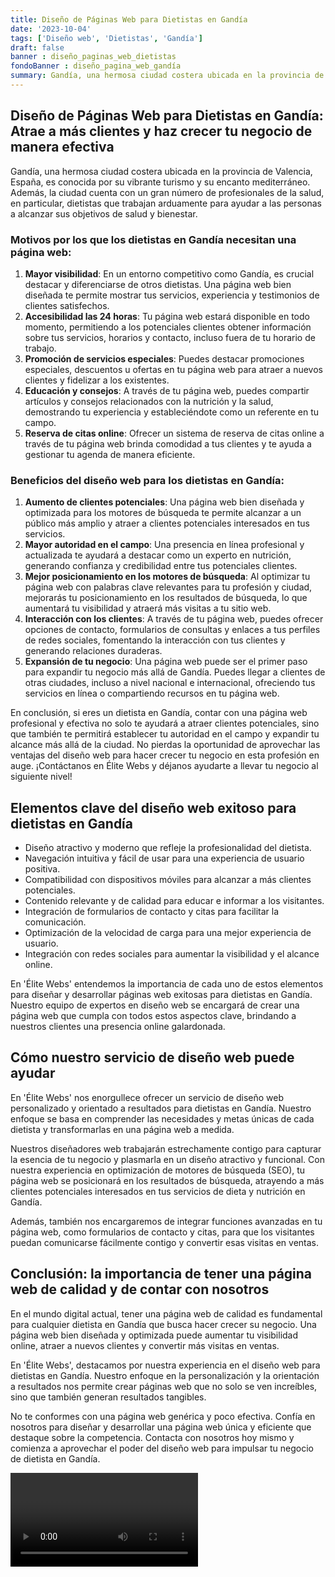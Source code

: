 ```yaml
---
title: Diseño de Páginas Web para Dietistas en Gandía
date: '2023-10-04'
tags: ['Diseño web', 'Dietistas', 'Gandía']
draft: false
banner : diseño_paginas_web_dietistas
fondoBanner : diseño_pagina_web_gandía
summary: Gandía, una hermosa ciudad costera ubicada en la provincia de Valencia, España, es conocida por su vibrante turismo y su encanto mediterráneo. Además, la ciudad cuenta con un gran número de profesionales de la salud, en particular, dietistas que trabajan arduamente para ayudar a las personas a alcanzar sus objetivos de salud y bienestar.
---
```


## Diseño de Páginas Web para Dietistas en Gandía: Atrae a más clientes y haz crecer tu negocio de manera efectiva

Gandía, una hermosa ciudad costera ubicada en la provincia de Valencia, España, es conocida por su vibrante turismo y su encanto mediterráneo. Además, la ciudad cuenta con un gran número de profesionales de la salud, en particular, dietistas que trabajan arduamente para ayudar a las personas a alcanzar sus objetivos de salud y bienestar.

### Motivos por los que los dietistas en Gandía necesitan una página web:

1. **Mayor visibilidad**: En un entorno competitivo como Gandía, es crucial destacar y diferenciarse de otros dietistas. Una página web bien diseñada te permite mostrar tus servicios, experiencia y testimonios de clientes satisfechos.
2. **Accesibilidad las 24 horas**: Tu página web estará disponible en todo momento, permitiendo a los potenciales clientes obtener información sobre tus servicios, horarios y contacto, incluso fuera de tu horario de trabajo.
3. **Promoción de servicios especiales**: Puedes destacar promociones especiales, descuentos u ofertas en tu página web para atraer a nuevos clientes y fidelizar a los existentes.
4. **Educación y consejos**: A través de tu página web, puedes compartir artículos y consejos relacionados con la nutrición y la salud, demostrando tu experiencia y estableciéndote como un referente en tu campo.
5. **Reserva de citas online**: Ofrecer un sistema de reserva de citas online a través de tu página web brinda comodidad a tus clientes y te ayuda a gestionar tu agenda de manera eficiente.

### Beneficios del diseño web para los dietistas en Gandía:

1. **Aumento de clientes potenciales**: Una página web bien diseñada y optimizada para los motores de búsqueda te permite alcanzar a un público más amplio y atraer a clientes potenciales interesados en tus servicios.
2. **Mayor autoridad en el campo**: Una presencia en línea profesional y actualizada te ayudará a destacar como un experto en nutrición, generando confianza y credibilidad entre tus potenciales clientes.
3. **Mejor posicionamiento en los motores de búsqueda**: Al optimizar tu página web con palabras clave relevantes para tu profesión y ciudad, mejorarás tu posicionamiento en los resultados de búsqueda, lo que aumentará tu visibilidad y atraerá más visitas a tu sitio web.
4. **Interacción con los clientes**: A través de tu página web, puedes ofrecer opciones de contacto, formularios de consultas y enlaces a tus perfiles de redes sociales, fomentando la interacción con tus clientes y generando relaciones duraderas.
5. **Expansión de tu negocio**: Una página web puede ser el primer paso para expandir tu negocio más allá de Gandía. Puedes llegar a clientes de otras ciudades, incluso a nivel nacional e internacional, ofreciendo tus servicios en línea o compartiendo recursos en tu página web.

En conclusión, si eres un dietista en Gandía, contar con una página web profesional y efectiva no solo te ayudará a atraer clientes potenciales, sino que también te permitirá establecer tu autoridad en el campo y expandir tu alcance más allá de la ciudad. No pierdas la oportunidad de aprovechar las ventajas del diseño web para hacer crecer tu negocio en esta profesión en auge. ¡Contáctanos en Élite Webs y déjanos ayudarte a llevar tu negocio al siguiente nivel!

<GifSeo />

<Cta />

## Elementos clave del diseño web exitoso para dietistas en Gandía
- Diseño atractivo y moderno que refleje la profesionalidad del dietista.
- Navegación intuitiva y fácil de usar para una experiencia de usuario positiva.
- Compatibilidad con dispositivos móviles para alcanzar a más clientes potenciales.
- Contenido relevante y de calidad para educar e informar a los visitantes.
- Integración de formularios de contacto y citas para facilitar la comunicación.
- Optimización de la velocidad de carga para una mejor experiencia de usuario.
- Integración con redes sociales para aumentar la visibilidad y el alcance online.

En 'Élite Webs' entendemos la importancia de cada uno de estos elementos para diseñar y desarrollar páginas web exitosas para dietistas en Gandía. Nuestro equipo de expertos en diseño web se encargará de crear una página web que cumpla con todos estos aspectos clave, brindando a nuestros clientes una presencia online galardonada.

## Cómo nuestro servicio de diseño web puede ayudar

En 'Élite Webs' nos enorgullece ofrecer un servicio de diseño web personalizado y orientado a resultados para dietistas en Gandía. Nuestro enfoque se basa en comprender las necesidades y metas únicas de cada dietista y transformarlas en una página web a medida.

Nuestros diseñadores web trabajarán estrechamente contigo para capturar la esencia de tu negocio y plasmarla en un diseño atractivo y funcional. Con nuestra experiencia en optimización de motores de búsqueda (SEO), tu página web se posicionará en los resultados de búsqueda, atrayendo a más clientes potenciales interesados en tus servicios de dieta y nutrición en Gandía.

Además, también nos encargaremos de integrar funciones avanzadas en tu página web, como formularios de contacto y citas, para que los visitantes puedan comunicarse fácilmente contigo y convertir esas visitas en ventas.

## Conclusión: la importancia de tener una página web de calidad y de contar con nosotros

En el mundo digital actual, tener una página web de calidad es fundamental para cualquier dietista en Gandía que busca hacer crecer su negocio. Una página web bien diseñada y optimizada puede aumentar tu visibilidad online, atraer a nuevos clientes y convertir más visitas en ventas.

En 'Élite Webs', destacamos por nuestra experiencia en el diseño web para dietistas en Gandía. Nuestro enfoque en la personalización y la orientación a resultados nos permite crear páginas web que no solo se ven increíbles, sino que también generan resultados tangibles.

No te conformes con una página web genérica y poco efectiva. Confía en nosotros para diseñar y desarrollar una página web única y eficiente que destaque sobre la competencia. Contacta con nosotros hoy mismo y comienza a aprovechar el poder del diseño web para impulsar tu negocio de dietista en Gandía.

<Video />

<CtaBot job='Dietistas' city='Gandía'/>

<Gmaps query='Gandía+españa+maps' />
